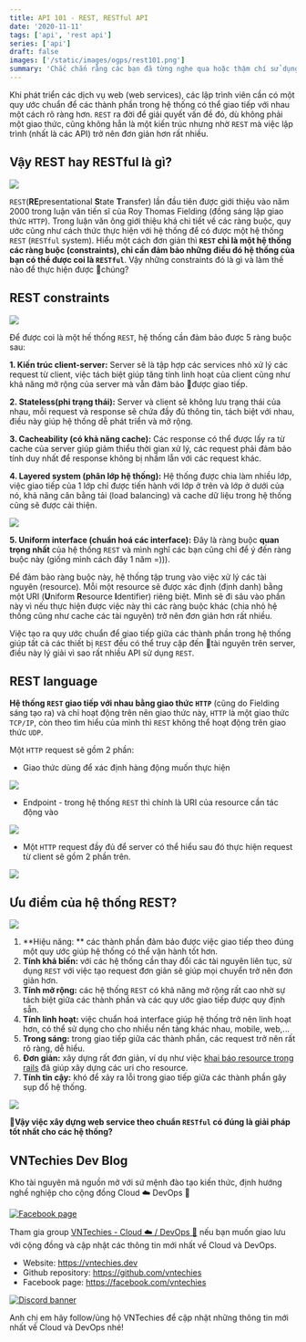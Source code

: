 ```yaml
---
title: API 101 - REST, RESTful API
date: '2020-11-11'
tags: ['api', 'rest api']
series: ['api']
draft: false
images: ['/static/images/ogps/rest101.png']
summary: 'Chắc chắn rằng các bạn đã từng nghe qua hoặc thậm chí sử dụng REST trong quá trình phát triển web services, vậy thực chất REST hay RESTful là gì?'
---
```


<TOCInline toc={props.toc} asDisclosure />

Khi phát triển các dịch vụ web (web services), các lập trình viên cần có một quy ước chuẩn để các thành phần trong hệ thống có thể giao tiếp với nhau một cách rõ ràng hơn. `REST` ra đời để giải quyết vấn đề đó, dù không phải một giao thức, cũng không hẳn là một kiến trúc nhưng nhờ `REST` mà việc lập trình (nhất là các API) trở nên đơn giản hơn rất nhiều.

## Vậy REST hay RESTful là gì?

![](/static/images/assets/X-2B0IDJUYF9epae.png)

`REST`(**RE**presentational **S**tate **T**ransfer) lần đầu tiên được giới thiệu vào năm 2000 trong luận văn tiến sĩ của Roy Thomas Fielding (đồng sáng lập giao thức `HTTP`). Trong luận văn ông giới thiệu khá chi tiết về các ràng buộc, quy ước cũng như cách thức thực hiện với hệ thống để có được một hệ thống `REST` (`RESTful` system). Hiểu một cách đơn giản thì **`REST` chỉ là một hệ thống các ràng buộc (constraints), chỉ cần đảm bảo những điều đó hệ thống của bạn có thể được coi là `RESTful`**. Vậy những constraints đó là gì và làm thế nào để thực hiện được chúng?

## REST constraints

![](/static/images/assets/sX8-xtMzxz5sAQHH.png)

Để được coi là một hế thống `REST`, hệ thống cần đảm bảo được 5 ràng buộc sau:

**1. Kiến trúc client-server:** Server sẽ là tập hợp các services nhỏ xử lý các request từ client, việc tách biệt giúp tăng tính linh hoạt của client cũng như khả năng mở rộng của server mà vẫn đảm bảo được giao tiếp.

**2. Stateless(phi trạng thái):** Server và client sẽ không lưu trạng thái của nhau, mỗi request và response sẽ chứa đầy đủ thông tin, tách biệt với nhau, điều này giúp hệ thống dễ phát triển và mở rộng.

**3. Cacheability (có khả năng cache):** Các response có thể được lấy ra từ cache của server giúp giảm thiểu thời gian xử lý, các request phải đảm bảo tính duy nhất để response không bị nhầm lẫn với các request khác.

**4. Layered system (phân lớp hệ thống):** Hệ thống được chia làm nhiều lớp, việc giao tiếp của 1 lớp chỉ được tiến hành với lớp ở trên và lớp ở dưới của nó, khả năng cân bằng tải (load balancing) và cache dữ liệu trong hệ thống cũng sẽ được cải thiện.

![](/static/images/assets/Q9uYDeWrBsSY6Sc_.png_3fj7x7kqlj.png)

**5. Uniform interface (chuẩn hoá các interface):** Đây là ràng buộc **quan trọng nhất** của hệ thống `REST` và mình nghĩ các bạn cũng chỉ để ý đến ràng buộc này (giống mình cách đây 1 năm =))).

Để đảm bảo ràng buộc này, hệ thống tập trung vào việc xử lý các tài nguyên (resource). Mỗi một resource sẽ được xác định (định danh) bằng một URI (**U**niform **R**esource **I**dentifier) riêng biệt. Mình sẽ đi sâu vào phần này vì nếu thực hiện được việc này thì các ràng buộc khác (chia nhỏ hệ thống cũng như cache các tài nguyên) trở nên đơn giản hơn rất nhiều.

Việc tạo ra quy ước chuẩn để giao tiếp giữa các thành phần trong hệ thống giúp tất cả các thiết bị `REST` đều có thể truy cập đến tài nguyên trên server, điều này lý giải vì sao rất nhiều API sử dụng `REST`.

## REST language

**Hệ thống `REST` giao tiếp với nhau bằng giao thức `HTTP`** (cũng do Fielding sáng tạo ra) và chỉ hoạt động trên nên giao thức này, `HTTP` là một giao thức `TCP/IP`, còn theo tìm hiểu của mình thì `REST` không thể hoạt động trên giao thức `UDP`.

Một `HTTP` request sẽ gồm 2 phần:

- Giao thức dùng để xác định hàng động muốn thực hiện

![](/static/images/assets/OKF2qu5M5dEpvmwa.png)

- Endpoint - trong hệ thống `REST` thì chính là URI của resource cần tác động vào

![](/static/images/assets/BeQaTiPbsIB0Nj5W.png)

- Một `HTTP` request đầy đủ để server có thể hiểu sau đó thực hiện request từ client sẽ gồm 2 phần trên.

![](/static/images/assets/W1KN3C9WAbXU_b6I.png)

## Ưu điểm của hệ thống REST?

![](/static/images/assets/vHczmWDKmIs6sNCw.jpg)

1. **Hiệu năng: ** các thành phần đảm bảo được việc giao tiếp theo đúng một quy ước giúp hệ thống có thể vận hành tốt hơn.
2. **Tính khả biến:** với các hệ thống cần thay đổi các tài nguyên liên tục, sử dụng `REST` với việc tạo request đơn giản sẽ giúp mọi chuyển trở nên đơn giản hơn.
3. **Tính mở rộng:** các hệ thống `REST` có khả năng mở rộng rất cao nhờ sự tách biệt giữa các thành phần và các quy ước giao tiếp được quy định sẵn.
4. **Tính linh hoạt:** việc chuẩn hoá interface giúp hệ thống trở nên linh hoạt hơn, có thể sử dụng cho cho nhiều nền tảng khác nhau, mobile, web,...
5. **Trong sáng:** trong giao tiếp giữa các thành phần, các request trở nên rất rõ ràng, dễ hiểu.
6. **Đơn giản:** xây dựng rất đơn giản, ví dụ như việc [khai báo resource trong rails](http://guides.rubyonrails.org/routing.html) đã giúp xây dựng các uri cho resource.
7. **Tính tin cậy:** khó để xảy ra lỗi trong giao tiếp giữa các thành phần gây sụp đổ hệ thống.

![](/static/images/assets/6ev5KY9okH2FmRd1.jpg)

**Vậy việc xây dựng web service theo chuẩn `RESTful` có đúng là giải pháp tốt nhất cho các hệ thống?**

## VNTechies Dev Blog

Kho tài nguyên mã nguồn mở với sứ mệnh đào tạo kiến thức, định hướng nghề nghiệp cho cộng đồng Cloud ☁️ DevOps 🚀

[![Facebook page](https://i.imgur.com/YxfhUTS.png)](https://www.facebook.com/vntechies)

Tham gia group [VNTechies - Cloud ☁️ / DevOps 🚀](https://www.facebook.com/groups/acevntechies) nếu bạn muốn giao lưu với cộng đồng và cập nhật các thông tin mới nhất về Cloud và DevOps.

- Website: https://vntechies.dev
- Github repository: https://github.com/vntechies
- Facebook page: https://facebook.com/vntechies

[![Discord banner](https://images.viblo.asia/c8c4a473-c08d-45a3-be57-821781c1c256.png)](https://discord.com/invite/k2uDgd7NZ4)

Anh chị em hãy follow/ủng hộ VNTechies để cập nhật những thông tin mới nhất về Cloud và DevOps nhé!

